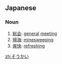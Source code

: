==Japanese==
===Noun===
{{ja-noun|h|rom=sōkai}}
#[[総会]]: [[general]] [[meeting]]
#[[掃海]]: [[minesweeping]]
#[[爽快]]: [[refreshing]]

[[zh:そうかい]]